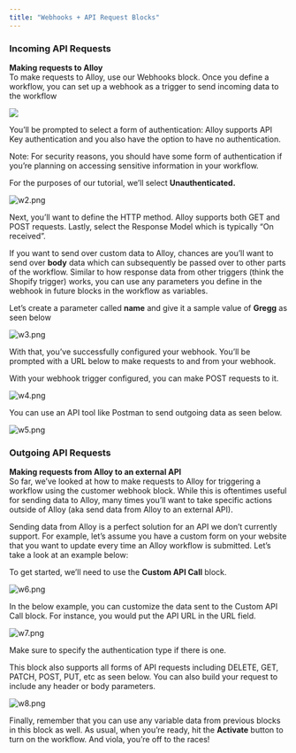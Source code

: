 ```yaml
---
title: "Webhooks + API Request Blocks"
---
```


### **Incoming API Requests**

**Making requests to Alloy**  
To make requests to Alloy, use our Webhooks block. Once you define a workflow, you can set up a webhook as a trigger to send incoming data to the workflow

![](/images/655ff3a-15156b7-w1.png)

You’ll be prompted to select a form of authentication: Alloy supports API Key authentication and you also have the option to have no authentication. 

Note: For security reasons, you should have some form of authentication if you’re planning on accessing sensitive information in your workflow. 

For the purposes of our tutorial, we’ll select **Unauthenticated.** 

![](/images/fc78172-w2.png "w2.png")

Next, you’ll want to define the HTTP method. Alloy supports both GET and POST requests. Lastly, select the Response Model which is typically “On received”.

If you want to send over custom data to Alloy, chances are you’ll want to send over **body** data which can subsequently be passed over to other parts of the workflow. Similar to how response data from other triggers (think the Shopify trigger) works, you can use any parameters you define in the webhook in future blocks in the workflow as variables.

Let’s create a parameter called **name** and give it a sample value of **Gregg** as seen below

![](/images/9a632cf-w3.png "w3.png")

With that, you’ve successfully configured your webhook. You’ll be prompted with a URL below to make requests to and from your webhook.

With your webhook trigger configured, you can make POST requests to it.

![](/images/397f4a9-w4.png "w4.png")

You can use an API tool like Postman to send outgoing data as seen below.

![](/images/7be8acb-w5.png "w5.png")

### Outgoing API Requests

**Making requests from Alloy to an external API**  
So far, we’ve looked at how to make requests to Alloy for triggering a workflow using the customer webhook block. While this is oftentimes useful for sending data to Alloy, many times you’ll want to take specific actions outside of Alloy (aka send data from Alloy to an external API).

Sending data from Alloy is a perfect solution for an API we don’t currently support. For example, let’s assume you have a custom form on your website that you want to update every time an Alloy workflow is submitted. Let’s take a look at an example below:

To get started, we’ll need to use the **Custom API Call** block.

![](/images/0a1a5e8-w6.png "w6.png")

In the below example, you can customize the data sent to the Custom API Call block. For instance, you would put the API URL in the URL field.

![](/images/1255d8a-w7.png "w7.png")

Make sure to specify the authentication type if there is one.

This block also supports all forms of API requests including DELETE, GET, PATCH, POST, PUT, etc as seen below. You can also build your request to include any header or body parameters.

![](/images/e914e18-w8.png "w8.png")

Finally, remember that you can use any variable data from previous blocks in this block as well. As usual, when you’re ready, hit the **Activate** button to turn on the workflow. And viola, you’re off to the races!
